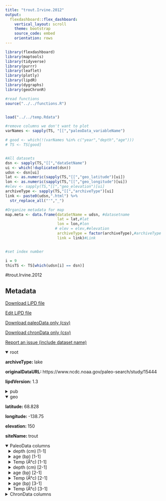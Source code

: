 ```yaml
---
title: "trout.Irvine.2012"
output: 
  flexdashboard::flex_dashboard:
    vertical_layout: scroll
    theme: bootstrap
    source_code: embed
    orientation: rows
---
```


```r
library(flexdashboard)
library(maptools)
library(tidyverse)
library(purrr)
library(leaflet)
library(plotly)
library(lipdR)
library(dygraphs)
library(geoChronR)

#read functions
source("../../functions.R")


load("../../temp.Rdata")

#remove columns we don't want to plot
varNames <- sapply(TS, "[[","paleoData_variableName")

# good <- which(!(varNames %in% c("year","depth","age")))
# TS <- TS[good]


#All datasets
dsn <- sapply(TS,"[[","dataSetName")
ui <- which(!duplicated(dsn))
udsn <- dsn[ui]
lat <- as.numeric(sapply(TS,"[[","geo_latitude")[ui])
lon <- as.numeric(sapply(TS,"[[","geo_longitude")[ui])
#elev <- sapply(TS,"[[","geo_elevation")[ui]
archiveType <- sapply(TS,"[[","archiveType")[ui]
link <- paste0(udsn,".html") %>% 
  str_replace_all("'","_")

#Organize metadata for map
map.meta <- data.frame(dataSetName = udsn, #datasetname
                       lat = lat,#lat
                       lon = lon,#lon
                      # elev = elev,#elevation
                       archiveType = factor(archiveType),#archiveType
                       link = link)#Link


#set index number

i = 9
thisTS <- TS[which(udsn[i] == dsn)]
```
#trout.Irvine.2012

Metadata {.sidebar}
-------------------------------------
[Download LiPD file](trout.Irvine.2012.lpd)
            

[Edit LiPD file](http://lipd.net/playground?source=http://lipdverse.org/namChironomid/trout.Irvine.2012.lpd)
            

[Download paleoData only (csv)](trout.Irvine.2012.csv)
            

[Download chronData only (csv)](trout.Irvine.2012-chron.csv)
            

[Report an issue (include dataset name)](https://github.com/nickmckay/LiPDverse/issues)

<details open style="margin-left: 0px">
<summary>root</summary>
<p style="margin-left: 0px"><strong>archiveType: </strong>lake
<p style="margin-left: 0px"><strong>originalDataURL: </strong>https://www.ncdc.noaa.gov/paleo-search/study/15444
<p style="margin-left: 0px"><strong>lipdVersion: </strong>1.3
</details>
<details>
<summary>pub</summary>
<details style="margin-left: 10px">
<summary>pub1</summary>
<p style="margin-left: 10px"><strong>pubYear: </strong>2012
</details>
</details>
<details open style="margin-left: 0px">
<summary>geo</summary>
<p style="margin-left: 0px"><strong>latitude: </strong>68.828
<p style="margin-left: 0px"><strong>longitude: </strong>-138.75
<p style="margin-left: 0px"><strong>elevation: </strong>150
<p style="margin-left: 0px"><strong>siteName: </strong>trout
</details>
<details open>
<summary>PaleoData columns</summary>
<details style="margin-left: 10px">
<summary>depth (cm) [1-1]</summary>
<p style="margin-left: 10px"><strong>variableName: </strong>depth
<p style="margin-left: 10px"><strong>units: </strong>cm
</details>
<details style="margin-left: 10px">
<summary>age (bp) [1-1]</summary>
<p style="margin-left: 10px"><strong>variableName: </strong>age
<p style="margin-left: 10px"><strong>units: </strong>bp
</details>
<details style="margin-left: 10px">
<summary>Temp (Â°c) [1-1]</summary>
<p style="margin-left: 10px"><strong>variableName: </strong>Temp
<p style="margin-left: 10px"><strong>units: </strong>Â°c
<details>
<summary>interpretation</summary>
<details style="margin-left: 20px">
<summary>1</summary>
<p style="margin-left: 20px"><strong>interpDirection: </strong>1
<p style="margin-left: 20px"><strong>seasonality: </strong>JUL
<p style="margin-left: 20px"><strong>variable: </strong>T
<p style="margin-left: 20px"><strong>variableDetail: </strong>air
</details>
</details>
</details>
<details style="margin-left: 10px">
<summary>depth (cm) [2-1]</summary>
<p style="margin-left: 10px"><strong>variableName: </strong>depth
<p style="margin-left: 10px"><strong>units: </strong>cm
</details>
<details style="margin-left: 10px">
<summary>age (bp) [2-1]</summary>
<p style="margin-left: 10px"><strong>variableName: </strong>age
<p style="margin-left: 10px"><strong>units: </strong>bp
</details>
<details style="margin-left: 10px">
<summary>Temp (Â°c) [2-1]</summary>
<p style="margin-left: 10px"><strong>variableName: </strong>Temp
<p style="margin-left: 10px"><strong>units: </strong>Â°c
<details>
<summary>interpretation</summary>
<details style="margin-left: 20px">
<summary>1</summary>
<p style="margin-left: 20px"><strong>interpDirection: </strong>1
<p style="margin-left: 20px"><strong>seasonality: </strong>JUL
<p style="margin-left: 20px"><strong>variable: </strong>T
<p style="margin-left: 20px"><strong>variableDetail: </strong>air
</details>
</details>
</details>
<details style="margin-left: 10px">
<summary>age (bp) [3-1]</summary>
<p style="margin-left: 10px"><strong>variableName: </strong>age
<p style="margin-left: 10px"><strong>units: </strong>bp
</details>
<details style="margin-left: 10px">
<summary>Temp (Â°c) [3-1]</summary>
<p style="margin-left: 10px"><strong>variableName: </strong>Temp
<p style="margin-left: 10px"><strong>units: </strong>Â°c
<details>
<summary>interpretation</summary>
<details style="margin-left: 20px">
<summary>1</summary>
<p style="margin-left: 20px"><strong>interpDirection: </strong>1
<p style="margin-left: 20px"><strong>seasonality: </strong>JUL
<p style="margin-left: 20px"><strong>variable: </strong>T
<p style="margin-left: 20px"><strong>variableDetail: </strong>air
</details>
</details>
</details>
<details>
<summary>ChronData columns</summary>
<details style="margin-left: 10px">
<summary>age (bp) [1-1]</summary>
<p style="margin-left: 10px"><strong>variableName: </strong>age
<p style="margin-left: 10px"><strong>units: </strong>bp
</details>
<details style="margin-left: 10px">
<summary>depth (cm) [1-1]</summary>
<p style="margin-left: 10px"><strong>variableName: </strong>depth
<p style="margin-left: 10px"><strong>units: </strong>cm
</details>
<details style="margin-left: 10px">
<summary>depth_top (mm) [1-1]</summary>
<p style="margin-left: 10px"><strong>variableName: </strong>depth_top
<p style="margin-left: 10px"><strong>units: </strong>mm
</details>
<details style="margin-left: 10px">
<summary>depth_bot (mm) [1-1]</summary>
<p style="margin-left: 10px"><strong>variableName: </strong>depth_bot
<p style="margin-left: 10px"><strong>units: </strong>mm
</details>
<details style="margin-left: 10px">
<summary>age14C (bp) [1-1]</summary>
<p style="margin-left: 10px"><strong>variableName: </strong>age14C
<p style="margin-left: 10px"><strong>units: </strong>bp
</details>
<details style="margin-left: 10px">
<summary>age_error (1_s) [1-1]</summary>
<p style="margin-left: 10px"><strong>variableName: </strong>age_error
<p style="margin-left: 10px"><strong>units: </strong>1_s
</details>
<details style="margin-left: 10px">
<summary>cal_age_error (2s) [1-1]</summary>
<p style="margin-left: 10px"><strong>variableName: </strong>cal_age_error
<p style="margin-left: 10px"><strong>units: </strong>2s
</details>
<details style="margin-left: 10px">
<summary>sample_id () [1-1]</summary>
<p style="margin-left: 10px"><strong>variableName: </strong>sample_id
<p style="margin-left: 10px"><strong>units: </strong>
</details>
<details style="margin-left: 10px">
<summary>thickness (mm) [1-1]</summary>
<p style="margin-left: 10px"><strong>variableName: </strong>thickness
<p style="margin-left: 10px"><strong>units: </strong>mm
</details>
<details style="margin-left: 10px">
<summary>age (bp) [2-1]</summary>
<p style="margin-left: 10px"><strong>variableName: </strong>age
<p style="margin-left: 10px"><strong>units: </strong>bp
</details>
<details style="margin-left: 10px">
<summary>depth (cm) [2-1]</summary>
<p style="margin-left: 10px"><strong>variableName: </strong>depth
<p style="margin-left: 10px"><strong>units: </strong>cm
</details>
<details style="margin-left: 10px">
<summary>depth_top (mm) [2-1]</summary>
<p style="margin-left: 10px"><strong>variableName: </strong>depth_top
<p style="margin-left: 10px"><strong>units: </strong>mm
</details>
<details style="margin-left: 10px">
<summary>depth_bot (mm) [2-1]</summary>
<p style="margin-left: 10px"><strong>variableName: </strong>depth_bot
<p style="margin-left: 10px"><strong>units: </strong>mm
</details>
<details style="margin-left: 10px">
<summary>age14C (bp) [2-1]</summary>
<p style="margin-left: 10px"><strong>variableName: </strong>age14C
<p style="margin-left: 10px"><strong>units: </strong>bp
</details>
<details style="margin-left: 10px">
<summary>age_error (1_s) [2-1]</summary>
<p style="margin-left: 10px"><strong>variableName: </strong>age_error
<p style="margin-left: 10px"><strong>units: </strong>1_s
</details>
<details style="margin-left: 10px">
<summary>cal_age_error (2s) [2-1]</summary>
<p style="margin-left: 10px"><strong>variableName: </strong>cal_age_error
<p style="margin-left: 10px"><strong>units: </strong>2s
</details>
<details style="margin-left: 10px">
<summary>sample_id () [2-1]</summary>
<p style="margin-left: 10px"><strong>variableName: </strong>sample_id
<p style="margin-left: 10px"><strong>units: </strong>
</details>
<details style="margin-left: 10px">
<summary>thickness (mm) [2-1]</summary>
<p style="margin-left: 10px"><strong>variableName: </strong>thickness
<p style="margin-left: 10px"><strong>units: </strong>mm
</details>
<details style="margin-left: 10px">
<summary>age_type () [2-1]</summary>
<p style="margin-left: 10px"><strong>variableName: </strong>age_type
</details>
<details style="margin-left: 10px">
<summary>rejected_dates () [2-1]</summary>
<p style="margin-left: 10px"><strong>variableName: </strong>rejected_dates
</details>
<details style="margin-left: 10px">
<summary>material_dated () [2-1]</summary>
<p style="margin-left: 10px"><strong>variableName: </strong>material_dated
</details>

Row {.tabset .tabset-fade}
-----------------------------------------------------------------------

### Sitemap

```r
  map.meta.split <- split(map.meta, map.meta$archiveType)


factpal <- colorFactor("Paired",map.meta$archiveType)
buff <- 15
l <- leaflet() %>% 
  addTiles() %>% 
  fitBounds(map.meta$lon[i]-buff,map.meta$lat[i]-buff,map.meta$lon[i]+buff,map.meta$lat[i]+buff)
  

  
  
names(map.meta.split) %>%
  purrr::walk( function(df) {
    l <<- l %>%
      addMarkers(data=map.meta.split[[df]],
                 lng=~lon, lat=~lat,
                 label=~as.character(archiveType),
                 popup=~paste(str_c('Dataset: <a href="',link,'">',dataSetName,'</a>'),
                                 # str_c("Elevation: ",elev),
                                  str_c("Archive Type: ",archiveType),
                                  sep = "<br>"),
                 group = df,
                 clusterOptions = markerClusterOptions(removeOutsideVisibleBounds = F),
                 labelOptions = labelOptions(noHide = F,
                                             direction = 'auto'))
  })

l %>%
  addLayersControl(position = "bottomleft",
    overlayGroups = names(map.meta.split),
    options = layersControlOptions(collapsed = FALSE,
                                   opacity = 0.8)
  )
```

### Search the LiPDverse (Beta! doesn't work well yet)
```r
#Add google search bar
htmltools::includeHTML("../../googleSearchChunk.html")
```


Row {.tabset .tabset-fade}
-----------------------------------------------------------------------

### Temp (Â°c) [1-1]
```r
plotCol(thisTS,ind = 3)
```

### Temp (Â°c) [2-1]
```r
plotCol(thisTS,ind = 6)
```

### Temp (Â°c) [3-1]
```r
plotCol(thisTS,ind = 8)
```

Row {.tabset .tabset-fade}
-----------------------------------------------------------------------

### age (bp) [1-1]
```r
plotCol(chronTS,ind = 5)
```

### depth (cm) [1-1]
```r
plotCol(chronTS,ind = 8)
```

### depth_top (mm) [1-1]
```r
plotCol(chronTS,ind = 1)
```

### depth_bot (mm) [1-1]
```r
plotCol(chronTS,ind = 2)
```

### age14C (bp) [1-1]
```r
plotCol(chronTS,ind = 3)
```

### age_error (1_s) [1-1]
```r
plotCol(chronTS,ind = 4)
```

### cal_age_error (2s) [1-1]
```r
plotCol(chronTS,ind = 6)
```

### sample_id () [1-1]
```r
plotCol(chronTS,ind = 7)
```

### thickness (mm) [1-1]
```r
plotCol(chronTS,ind = 9)
```

### age (bp) [2-1]
```r
plotCol(chronTS,ind = 14)
```

### depth (cm) [2-1]
```r
plotCol(chronTS,ind = 17)
```

### depth_top (mm) [2-1]
```r
plotCol(chronTS,ind = 10)
```

### depth_bot (mm) [2-1]
```r
plotCol(chronTS,ind = 11)
```

### age14C (bp) [2-1]
```r
plotCol(chronTS,ind = 12)
```

### age_error (1_s) [2-1]
```r
plotCol(chronTS,ind = 13)
```

### cal_age_error (2s) [2-1]
```r
plotCol(chronTS,ind = 15)
```

### sample_id () [2-1]
```r
plotCol(chronTS,ind = 16)
```

### thickness (mm) [2-1]
```r
plotCol(chronTS,ind = 18)
```

### age_type () [2-1]
```r
plotCol(chronTS,ind = 19)
```

### rejected_dates () [2-1]
```r
plotCol(chronTS,ind = 20)
```

### material_dated () [2-1]
```r
plotCol(chronTS,ind = 21)
```
